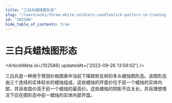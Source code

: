 ```yaml
---
title: "三白兵蜡烛图形态"
slug: "/learn/wiki/three-white-soldiers-candlestick-pattern-in-trading-explained-102586"
id: "102586"
hide_table_of_contents: true
---
```



# 三白兵蜡烛图形态

<ArticleMeta id={102586} updatedAt={'2023-09-26 13:59:02'} />
<div className='border-solid border-b border-t-0 my-4 border-[var(--ifm-color-gray-300)]' />

三白兵是一种用于预测价格图表中当前下降趋势反转的多头蜡烛图形态。该图形态由三个连续的实体较长的蜡烛组成，这些蜡烛的开盘价位于前一个蜡烛的实体内部，并且收盘价高于前一个蜡烛的最高价。这些蜡烛的阴影不应太长，并且理想情况下应在图形态中前一蜡烛的实体内部开盘。
